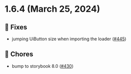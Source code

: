 
<Meta title="Releases/v1.6.x/v1.6.4/Changelog"/>

# 1.6.4 (March 25, 2024)

## 🐛 Fixes
* jumping UiButton size when importing the loader  ([#445](https://github.com/infermedica/component-library/pull/445))

## 🧹 Chores
* bump to storybook 8.0 ([#430](https://github.com/infermedica/component-library/pull/430))
